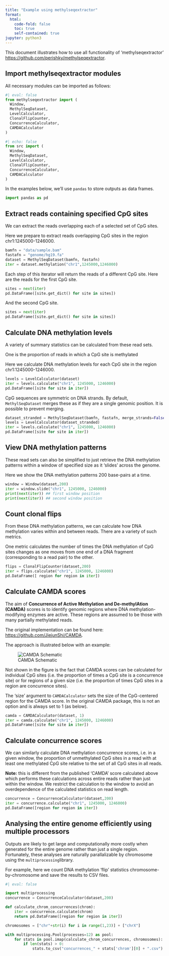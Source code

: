 ```yaml
---
title: "Example using methylseqextractor"
format:
  html:
    code-fold: false
    toc: true
    self-contained: true
jupyter: python3
---
```


This document illustrates how to use all functionality 
of 'methylseqextractor' 
[https://github.com/perishky/methylseqextractor](https://github.com/perishky/methylseqextractor).

## Import methylseqextractor modules

All necessary modules can be imported as follows:

```python
#| eval: false
from methylseqextractor import (
  Window,
  MethylSeqDataset,
  LevelCalculator,
  ClonalFlipCounter,
  ConcurrenceCalculator,
  CAMDACalculator
)
```

```python
#| echo: false
from src import (
  Window,
  MethylSeqDataset,
  LevelCalculator,
  ClonalFlipCounter,
  ConcurrenceCalculator,
  CAMDACalculator
)
```


In the examples below, we'll use `pandas` to
store outputs as data frames.

```python
import pandas as pd
```

## Extract reads containing specified CpG sites

We can extract the reads overlapping each of a selected set of CpG sites. 

Here we prepare to extract reads overlapping CpG sites in the 
region chr1:1245000-1246000.

```python
bamfn = "data/sample.bam"
fastafn = "genome/hg19.fa"
dataset = MethylSeqDataset(bamfn, fastafn)
iter = dataset.methylation("chr1",1245000,1246000)
```

Each step of this iterator will return the reads of a different CpG site. 
Here are the reads for the first CpG site. 

```python
sites = next(iter)
pd.DataFrame([site.get_dict() for site in sites])
```

And the second CpG site.

```python
sites = next(iter)
pd.DataFrame([site.get_dict() for site in sites])
```

## Calculate DNA methylation levels

A variety of summary statistics can be calculated from these read sets. 

One is the proportion of reads in which a CpG site is methylated 

Here we calculate DNA methylation levels for each CpG site 
in the region chr1:1245000-1246000.

```python
levels = LevelCalculator(dataset)
iter = levels.calculate("chr1", 1245000, 1246000)
pd.DataFrame([site for site in iter])
```

CpG sequences are symmetric on DNA strands.
By default, `MethylSeqDataset` merges these as if they
are a single genomic position.
It is possible to prevent merging. 

```python
dataset_stranded = MethylSeqDataset(bamfn, fastafn, merge_strands=False)
levels = LevelCalculator(dataset_stranded)
iter = levels.calculate("chr1", 1245000, 1246000)
pd.DataFrame([site for site in iter])
```

## View DNA methylation patterns

These read sets can also be simplified to just 
retrieve the DNA methylation patterns within 
a window of specified size as it 'slides' across the genome.

Here we show the DNA methylation patterns
200 base-pairs at a time.

```python
window = Window(dataset,200)
iter = window.slide("chr1", 1245000, 1246000)
print(next(iter)) ## first window position
print(next(iter)) ## second window position
```

## Count clonal flips

From these DNA methylation patterns, we can calculate
how DNA methylation varies within and between reads. 
There are a variety of such metrics. 

One metric calculates the number of times the DNA methylation 
of CpG sites changes as one moves from one end of a 
DNA fragment (corresponding to a read pair) to the other. 

```python
flips = ClonalFlipCounter(dataset,200)
iter = flips.calculate("chr1", 1245000, 1246000)
pd.DataFrame([ region for region in iter])
```

## Calculate CAMDA scores 

The aim of **Concurrence of Active Methylation and De-methylAtion (CAMDA)**
scores is to identify genomic regions where DNA methylation-modifying 
enzymes are active.  These regions are assumed to be those 
with many partially methylated reads. 

The original implementation can be found here:
[https://github.com/JiejunShi/CAMDA](https://github.com/JiejunShi/CAMDA).

The approach is illustrated below with an example:

![CAMDA Schematic](https://raw.githubusercontent.com/JiejunShi/CAMDA/master/images/CAMDA_schematic.png)

Not shown in the figure is the fact that CAMDA scores can be calculated for individual CpG sites
(i.e. the proportion of times a CpG site is a concurrence site)
or for regions of a given size
(i.e. the proportion of times CpG sites in a region are concurrence sites).

The 'size' argument to `CAMDACalculator`
sets the size of the CpG-centered region for the CAMDA score.
In the original CAMDA package, this is not an option and is always
set to 1 (as below).

```python
camda = CAMDACalculator(dataset, 1)
iter = camda.calculate("chr1", 1245000, 1246000)
pd.DataFrame([site for site in iter])
```

## Calculate concurrence scores

We can similarly calculate DNA methylation concurrence scores, 
i.e. in a given window, 
the proportion of unmethylated CpG sites in a read with at least
one methylated CpG site relative to the set of all CpG sites 
in all reads.

**Note:** this is different from the published 'CAMDA' score
calculated above which performs these calculations across 
entire reads rather than just within the window. 
We restrict the calculation to the window
to avoid an overdependence of the calculated statistics on read length.

```python
concurrence = ConcurrenceCalculator(dataset,200)
iter = concurrence.calculate("chr1", 1245000, 1246000)
pd.DataFrame([region for region in iter])
```

## Analysing the entire genome efficiently using multiple processors

Outputs are likely to get large and computationally more costly
when generated for the entire genome rather than just a single region.
Fortunately, these analyses are naturally parallalizable
by chromosome using the `multiprocessing`library.

For example, here we count DNA methylation 'flip' statistics 
chromosome-by-chromosome and save the results to CSV files.

```python
#| eval: false

import multiprocessing
concurrence = ConcurrenceCalculator(dataset,200)

def calculate_chrom_concurrences(chrom):
    iter = concurrence.calculate(chrom)
    return pd.DataFrame([region for region in iter])

chromosomes = ["chr"+str(i) for i in range(1,23)] + ["chrX"]

with multiprocessing.Pool(processes=12) as pool:
    for stats in pool.imap(calculate_chrom_concurrences, chromosomes):
        if len(stats) > 0:
            stats.to_csv("concurrences_" + stats['chrom'][0] + ".csv")
```
